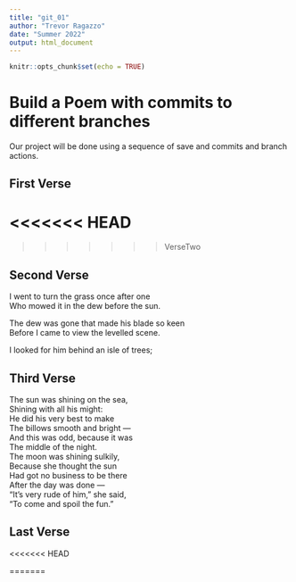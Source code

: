 ```yaml
---
title: "git_01"
author: "Trevor Ragazzo"
date: "Summer 2022"
output: html_document
---
```


```r
knitr::opts_chunk$set(echo = TRUE)
```
# Build a Poem with commits to different branches
Our project will be done using a sequence of save and commits and branch actions.
<!-- Do not modify or change any text in "!--" bracketed areas such as this --- these are instructions to
you, if you change any of this the git program will notice it and compromise your git merging strategy !-->

## First Verse 
<!--Put the first five lines of a poem by Lewis Carrol in this section!-->


<<<<<<< HEAD
=======
 
>>>>>>> VerseTwo

## Second Verse
<!--Put the first five lines of a poem by Robert Frost here!-->

I went to turn the grass once after one  
Who mowed it in the dew before the sun.  

The dew was gone that made his blade so keen  
Before I came to view the levelled scene.  

I looked for him behind an isle of trees;  

## Third Verse
<!--Put the first two verses of The Walrus and the Carpenter here!-->

 The sun was shining on the sea,  
      Shining with all his might:  
He did his very best to make  
      The billows smooth and bright —  
And this was odd, because it was  
      The middle of the night.  
The moon was shining sulkily,  
      Because she thought the sun  
Had got no business to be there  
      After the day was done —  
"It's very rude of him," she said,  
      "To come and spoil the fun."

## Last Verse
<!--Put a short poem of your choice 8-20 lines,here!-->

<<<<<<< HEAD

=======

